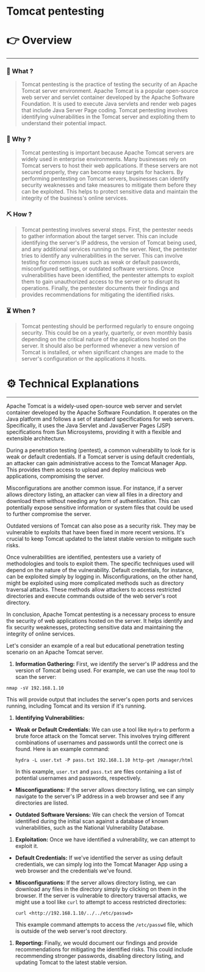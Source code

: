 # Tomcat pentesting


# 👉 Overview

---

### 👀 What ?

> Tomcat pentesting is the practice of testing the security of an Apache Tomcat server environment. Apache Tomcat is a popular open-source web server and servlet container developed by the Apache Software Foundation. It is used to execute Java servlets and render web pages that include Java Server Page coding. Tomcat pentesting involves identifying vulnerabilities in the Tomcat server and exploiting them to understand their potential impact.
> 

### 🧐 Why ?

> Tomcat pentesting is important because Apache Tomcat servers are widely used in enterprise environments. Many businesses rely on Tomcat servers to host their web applications. If these servers are not secured properly, they can become easy targets for hackers. By performing pentesting on Tomcat servers, businesses can identify security weaknesses and take measures to mitigate them before they can be exploited. This helps to protect sensitive data and maintain the integrity of the business's online services.
> 

### ⛏️ How ?

> Tomcat pentesting involves several steps. First, the pentester needs to gather information about the target server. This can include identifying the server's IP address, the version of Tomcat being used, and any additional services running on the server. Next, the pentester tries to identify any vulnerabilities in the server. This can involve testing for common issues such as weak or default passwords, misconfigured settings, or outdated software versions. Once vulnerabilities have been identified, the pentester attempts to exploit them to gain unauthorized access to the server or to disrupt its operations. Finally, the pentester documents their findings and provides recommendations for mitigating the identified risks.
> 

### ⏳ When ?

> Tomcat pentesting should be performed regularly to ensure ongoing security. This could be on a yearly, quarterly, or even monthly basis depending on the critical nature of the applications hosted on the server. It should also be performed whenever a new version of Tomcat is installed, or when significant changes are made to the server's configuration or the applications it hosts.
> 

# ⚙️ Technical Explanations

---

Apache Tomcat is a widely-used open-source web server and servlet container developed by the Apache Software Foundation. It operates on the Java platform and follows a set of standard specifications for web servers. Specifically, it uses the Java Servlet and JavaServer Pages (JSP) specifications from Sun Microsystems, providing it with a flexible and extensible architecture.

During a penetration testing (pentest), a common vulnerability to look for is weak or default credentials. If a Tomcat server is using default credentials, an attacker can gain administrative access to the Tomcat Manager App. This provides them access to upload and deploy malicious web applications, compromising the server.

Misconfigurations are another common issue. For instance, if a server allows directory listing, an attacker can view all files in a directory and download them without needing any form of authentication. This can potentially expose sensitive information or system files that could be used to further compromise the server.

Outdated versions of Tomcat can also pose as a security risk. They may be vulnerable to exploits that have been fixed in more recent versions. It's crucial to keep Tomcat updated to the latest stable version to mitigate such risks.

Once vulnerabilities are identified, pentesters use a variety of methodologies and tools to exploit them. The specific techniques used will depend on the nature of the vulnerability. Default credentials, for instance, can be exploited simply by logging in. Misconfigurations, on the other hand, might be exploited using more complicated methods such as directory traversal attacks. These methods allow attackers to access restricted directories and execute commands outside of the web server's root directory.

In conclusion, Apache Tomcat pentesting is a necessary process to ensure the security of web applications hosted on the server. It helps identify and fix security weaknesses, protecting sensitive data and maintaining the integrity of online services.

Let's consider an example of a real but educational penetration testing scenario on an Apache Tomcat server.

1. **Information Gathering:** First, we identify the server's IP address and the version of Tomcat being used. For example, we can use the `nmap` tool to scan the server:

```
nmap -sV 192.168.1.10

```

This will provide output that includes the server's open ports and services running, including Tomcat and its version if it's running.

1. **Identifying Vulnerabilities:**
- **Weak or Default Credentials:** We can use a tool like `Hydra` to perform a brute force attack on the Tomcat server. This involves trying different combinations of usernames and passwords until the correct one is found. Here is an example command:
    
    ```
    hydra -L user.txt -P pass.txt 192.168.1.10 http-get /manager/html
    
    ```
    
    In this example, `user.txt` and `pass.txt` are files containing a list of potential usernames and passwords, respectively.
    
- **Misconfigurations:** If the server allows directory listing, we can simply navigate to the server's IP address in a web browser and see if any directories are listed.
- **Outdated Software Versions:** We can check the version of Tomcat identified during the initial scan against a database of known vulnerabilities, such as the National Vulnerability Database.
1. **Exploitation:** Once we have identified a vulnerability, we can attempt to exploit it.
- **Default Credentials:** If we've identified the server as using default credentials, we can simply log into the Tomcat Manager App using a web browser and the credentials we've found.
- **Misconfigurations:** If the server allows directory listing, we can download any files in the directory simply by clicking on them in the browser. If the server is vulnerable to directory traversal attacks, we might use a tool like `curl` to attempt to access restricted directories:
    
    ```
    curl <http://192.168.1.10/../../etc/passwd>
    
    ```
    
    This example command attempts to access the `/etc/passwd` file, which is outside of the web server's root directory.
    
1. **Reporting:** Finally, we would document our findings and provide recommendations for mitigating the identified risks. This could include recommending stronger passwords, disabling directory listing, and updating Tomcat to the latest stable version.
